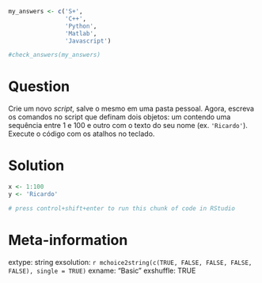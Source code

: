 ```r
my_answers <- c('S+', 
                'C++',
                'Python',
                'Matlab',
                'Javascript')

#check_answers(my_answers)
```

Question
========

Crie um novo _script_, salve o mesmo em uma pasta pessoal. Agora, escreva os comandos no script que definam dois objetos: um contendo uma sequência entre 1 e 100 e outro com o texto do seu nome (ex. `'Ricardo'`). Execute o código com os atalhos no teclado.


Solution
================

```r
x <- 1:100
y <- 'Ricardo'

# press control+shift+enter to run this chunk of code in RStudio
```


Meta-information
================
extype: string
exsolution: `r mchoice2string(c(TRUE, FALSE, FALSE, FALSE, FALSE), single = TRUE)`
exname: "Basic"
exshuffle: TRUE

